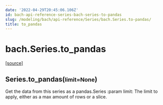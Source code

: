 ```yaml
---
date: '2022-04-29T20:45:06.106Z'
id: bach-api-reference-series-bach-series-to-pandas
slug: /modeling/bach/api-reference/Series/bach.Series.to-pandas/
title: to_pandas
---
```


# bach.Series.to_pandas

<div class="method">

&#8203;<span class="view-source">[[source]](https://github.com/objectiv/objectiv-analytics/blob/main/bach/bach/series/series.py)</span>

<h2 class="signature-class"><span class="additional-name">Series.</span><span class="name">to_pandas(</span><small class="parameter-list"><span class="parameter" id="limit">limit=None</span></small>)</h2>


<div class="content">

Get the data from this series as a pandas.Series
:param limit: The limit to apply, either as a max amount of rows or a slice.


</div>

</div>
